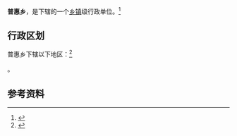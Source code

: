 {{中国乡级行政区|65/28/01/208/000}}

'''普惠乡'''，是{{PRC admin/fullname|65/28/01/208/000|3}}下辖的一个[[乡镇|乡镇]]级行政单位。<ref>{{PRC admin/ref sgc|{{PRC admin/parent|65/28/01/208/000}}}}</ref>

== 行政区划 ==

普惠乡下辖以下地区：<ref>{{PRC admin/ref sgc|65/28/01/208/000}}</ref>

{{PRC admin/children|65/28/01/208/000}}。

== 参考资料 ==

{{reflist}}

{{行政区划小作品}}
{{PRC admin/navcat|65/28/01/208/000}}